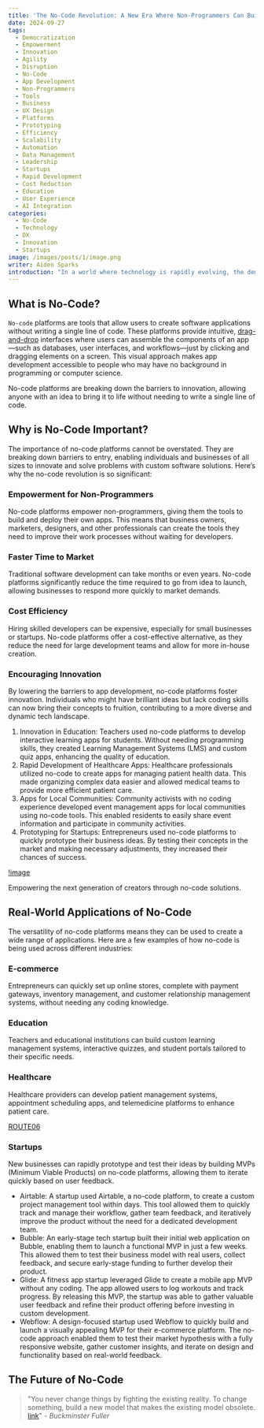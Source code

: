 ```yaml
---
title: 'The No-Code Revolution: A New Era Where Non-Programmers Can Build Apps '
date: 2024-09-27
tags:
  - Democratization
  - Empowerment
  - Innovation
  - Agility
  - Disruption
  - No-Code
  - App Development
  - Non-Programmers
  - Tools
  - Business
  - UX Design
  - Platforms
  - Prototyping
  - Efficiency
  - Scalability
  - Automation
  - Data Management
  - Leadership
  - Startups
  - Rapid Development
  - Cost Reduction
  - Education
  - User Experience
  - AI Integration
categories:
  - No-Code
  - Technology
  - DX
  - Innovation
  - Startups
image: /images/posts/1/image.png
writer: Aiden Sparks
introduction: "In a world where technology is rapidly evolving, the demand for software applications has never been higher. However, the traditional approach to app development—requiring deep coding knowledge—has often been a barrier for many individuals and businesses. Enter the no-code revolution, a game-changing movement that is democratizing the app development process. No longer do you need to be a skilled programmer to create powerful, functional apps. Today, anyone with a creative idea and basic computer skills can bring their vision to life using no-code platforms."
---
```


## What is No-Code?

`No-code` platforms are tools that allow users to create software applications without writing a single line of code. These platforms provide intuitive, [drag-and-drop](https://en.wikipedia.org/wiki/Drag-and-drop) interfaces where users can assemble the components of an app—such as databases, user interfaces, and workflows—just by clicking and dragging elements on a screen. This visual approach makes app development accessible to people who may have no background in programming or computer science.

<Callout type="default">
  No-code platforms are breaking down the barriers to innovation, allowing anyone with an idea to bring it to life without needing to write a single line of code.
</Callout>

## Why is No-Code Important?

The importance of no-code platforms cannot be overstated. They are breaking down barriers to entry, enabling individuals and businesses of all sizes to innovate and solve problems with custom software solutions. Here’s why the no-code revolution is so significant:

### Empowerment for Non-Programmers

No-code platforms empower non-programmers, giving them the tools to build and deploy their own apps. This means that business owners, marketers, designers, and other professionals can create the tools they need to improve their work processes without waiting for developers.

### Faster Time to Market

Traditional software development can take months or even years. No-code platforms significantly reduce the time required to go from idea to launch, allowing businesses to respond more quickly to market demands.

### Cost Efficiency

Hiring skilled developers can be expensive, especially for small businesses or startups. No-code platforms offer a cost-effective alternative, as they reduce the need for large development teams and allow for more in-house creation.

### Encouraging Innovation

By lowering the barriers to app development, no-code platforms foster innovation. Individuals who might have brilliant ideas but lack coding skills can now bring their concepts to fruition, contributing to a more diverse and dynamic tech landscape.


1. Innovation in Education: Teachers used no-code platforms to develop interactive learning apps for students. Without needing programming skills, they created Learning Management Systems (LMS) and custom quiz apps, enhancing the quality of education.
2. Rapid Development of Healthcare Apps: Healthcare professionals utilized no-code to create apps for managing patient health data. This made organizing complex data easier and allowed medical teams to provide more efficient patient care.
3. Apps for Local Communities: Community activists with no coding experience developed event management apps for local communities using no-code tools. This enabled residents to easily share event information and participate in community activities.
4. Prototyping for Startups: Entrepreneurs used no-code platforms to quickly prototype their business ideas. By testing their concepts in the market and making necessary adjustments, they increased their chances of success.

[!image]()

Empowering the next generation of creators through no-code solutions.

## Real-World Applications of No-Code

The versatility of no-code platforms means they can be used to create a wide range of applications. Here are a few examples of how no-code is being used across different industries:

### E-commerce

Entrepreneurs can quickly set up online stores, complete with payment gateways, inventory management, and customer relationship management systems, without needing any coding knowledge.

### Education

Teachers and educational institutions can build custom learning management systems, interactive quizzes, and student portals tailored to their specific needs.

### Healthcare

Healthcare providers can develop patient management systems, appointment scheduling apps, and telemedicine platforms to enhance patient care.

[ROUTE06](https://route06.com/)

### Startups


New businesses can rapidly prototype and test their ideas by building MVPs (Minimum Viable Products) on no-code platforms, allowing them to iterate quickly based on user feedback.

- Airtable: A startup used Airtable, a no-code platform, to create a custom project management tool within days. This tool allowed them to quickly track and manage their workflow, gather team feedback, and iteratively improve the product without the need for a dedicated development team.
- Bubble: An early-stage tech startup built their initial web application on Bubble, enabling them to launch a functional MVP in just a few weeks. This allowed them to test their business model with real users, collect feedback, and secure early-stage funding to further develop their product.
- Glide: A fitness app startup leveraged Glide to create a mobile app MVP without any coding. The app allowed users to log workouts and track progress. By releasing this MVP, the startup was able to gather valuable user feedback and refine their product offering before investing in custom development.
- Webflow: A design-focused startup used Webflow to quickly build and launch a visually appealing MVP for their e-commerce platform. The no-code approach enabled them to test their market hypothesis with a fully responsive website, gather customer insights, and iterate on design and functionality based on real-world feedback.

## The Future of No-Code

> "You never change things by fighting the existing reality. To change something, build a new model that makes the existing model obsolete. [link](https://www.google.com)"
> <cite>- Buckminster Fuller</cite>
